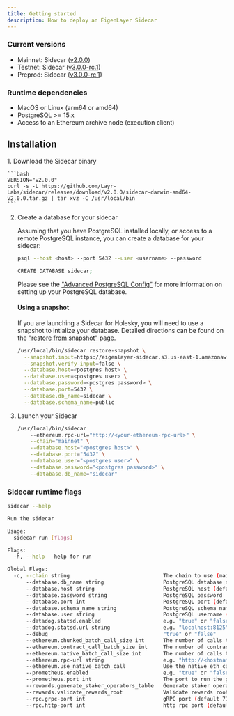```yaml
---
title: Getting started
description: How to deploy an EigenLayer Sidecar
---
```



### Current versions

* Mainnet: Sidecar ([v2.0.0](https://github.com/Layr-Labs/sidecar/releases/tag/v2.0.0))
* Testnet: Sidecar ([v3.0.0-rc.1](https://github.com/Layr-Labs/sidecar/releases/tag/v3.0.0-rc.1))
* Preprod: Sidecar ([v3.0.0-rc.1](https://github.com/Layr-Labs/sidecar/releases/tag/v3.0.0-rc.1))

### Runtime dependencies

* MacOS or Linux (arm64 or amd64)
* PostgreSQL >= 15.x
* Access to an Ethereum archive node (execution client)

## Installation


<Steps>
1. Download the Sidecar binary

    ```bash
    VERSION="v2.0.0"
    curl -s -L https://github.com/Layr-Labs/sidecar/releases/download/v2.0.0/sidecar-darwin-amd64-v2.0.0.tar.gz | tar xvz -C /usr/local/bin
    ```

2. Create a database for your sidecar

    Assuming that you have PostgreSQL installed locally, or access to a remote PostgreSQL instance, you can create a database for your sidecar:

    ```bash
    psql --host <host> --port 5432 --user <username> --password

    CREATE DATABASE sidecar;
    ```

    Please see the ["Advanced PostgreSQL Config"](running/advanced-postgres) for more information on setting up your PostgreSQL database.

    #### Using a snapshot

    If you are launching a Sidecar for Holesky, you will need to use a snapshot to intialize your database. Detailed directions can be found on the ["restore from snapshot"](running/snapshots) page.

    ```bash
    /usr/local/bin/sidecar restore-snapshot \
      --snapshot.input=https://eigenlayer-sidecar.s3.us-east-1.amazonaws.com/snapshots/testnet-holesky/sidecar-testnet-holesky_v3.0.0-rc.1_public_20250122.dump \
      --snapshot.verify-input=false \
      --database.host=<postgres host> \
      --database.user=<postgres user> \
      --database.password=<postgres password> \
      --database.port=5432 \
      --database.db_name=sidecar \
      --database.schema_name=public
    ```

3. Launch your Sidecar

    ```bash
    /usr/local/bin/sidecar
        --ethereum.rpc-url="http://<your-ethereum-rpc-url>" \
        --chain="mainnet" \
        --database.host="<postgres host>" \
        --database.port="5432" \
        --database.user="<postgres user>" \
        --database.password="<postgres password>" \
        --database.db_name="sidecar"
    ```

</Steps>


### Sidecar runtime flags

```bash
sidecar --help

Run the sidecar

Usage:
  sidecar run [flags]

Flags:
  -h, --help   help for run

Global Flags:
  -c, --chain string                              The chain to use (mainnet, holesky, preprod (default "mainnet")
      --database.db_name string                   PostgreSQL database name (default "sidecar")
      --database.host string                      PostgreSQL host (default "localhost")
      --database.password string                  PostgreSQL password
      --database.port int                         PostgreSQL port (default 5432)
      --database.schema_name string               PostgreSQL schema name (default "public")
      --database.user string                      PostgreSQL username (default "sidecar")
      --datadog.statsd.enabled                    e.g. "true" or "false"
      --datadog.statsd.url string                 e.g. "localhost:8125"
      --debug                                     "true" or "false"
      --ethereum.chunked_batch_call_size int      The number of calls to make in parallel when using the chunked batch call method (default 10)
      --ethereum.contract_call_batch_size int     The number of contract calls to batch together when fetching data from the Ethereum node (default 25)
      --ethereum.native_batch_call_size int       The number of calls to batch together when using the native eth_call method (default 500)
      --ethereum.rpc-url string                   e.g. "http://<hostname>:8545"
      --ethereum.use_native_batch_call            Use the native eth_call method for batch calls (default true)
      --prometheus.enabled                        e.g. "true" or "false"
      --prometheus.port int                       The port to run the prometheus server on (default 2112)
      --rewards.generate_staker_operators_table   Generate staker operators table while indexing
      --rewards.validate_rewards_root             Validate rewards roots while indexing (default true)
      --rpc.grpc-port int                         gRPC port (default 7100)
      --rpc.http-port int                         http rpc port (default 7101)

```
